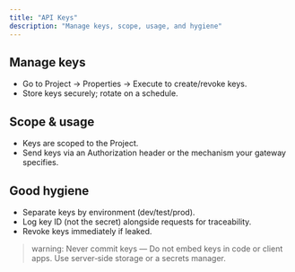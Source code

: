 ```yaml
---
title: "API Keys"
description: "Manage keys, scope, usage, and hygiene"
---
```


## Manage keys

- Go to Project → Properties → Execute to create/revoke keys.
- Store keys securely; rotate on a schedule.

## Scope & usage

- Keys are scoped to the Project.
- Send keys via an Authorization header or the mechanism your gateway specifies.

## Good hygiene

- Separate keys by environment (dev/test/prod).
- Log key ID (not the secret) alongside requests for traceability.
- Revoke keys immediately if leaked.

> warning: Never commit keys — Do not embed keys in code or client apps. Use server‑side storage or a secrets manager.